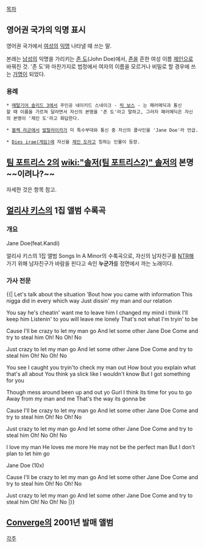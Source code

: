 
{{{+1 Jane Doe}}}

[[목차]]

== 영어권 국가의 익명 표시 ==
영어권 국가에서 [[여성]]의 [[익명]] 나타낼 때 쓰는 말. 

본래는 [[남성]]의 익명을 가리키는 [[존 도]](John Doe)에서, [[존]]을 흔한 여성 이름 [[제인]]으로 바꿔친 것. '존 도'와 마찬가지로 법정에서 여자의 이름을 모르거나 비밀로 할 경우에 쓰는 [[가명]]이 되었다.

=== 용례 ===
 * [[메탈기어 솔리드 3]]에서 주인공 네이키드 스네이크 - [[빅 보스]] - 는 패러메딕과 통신할 때 이름을 가르쳐 달라면서 자신의 본명을 '존 도'라고 말하고, 그러자 패러메딕은 자신의 본명이 '제인 도'라고 화답한다.

 * [[블랙 라군]]에서 [[발랄라이카]]가 미 특수부대와 통신 중 자신의 콜사인을 'Jane Doe'라 언급.

 * [[Dies irae(게임)]]에 자신을 [[제인 도(Dies irae)|제인 도]]라고 칭하는 인물이 등장.

== [[팀 포트리스 2]]의 [[wiki:"솔저(팀 포트리스2)" 솔저]]의 본명~~이려나?~~ ==
자세한 것은 항목 참고.

== [[얼리샤 키스]]의 1집 앨범 수록곡 ==

=== 개요 ===
Jane Doe(feat.Kandi)

얼리샤 키스의 1집 앨범 Songs In A Minor의 수록곡으로, 자신의 남자친구를 [[NTR]]해 가기 위해 남자친구가 바람을 핀다고 속인 '''누군가'''를 정면에서 까는 노래이다.

=== 가사 전문 ===
{{|
Let's talk about the situation 
'Bout how you came with information 
This nigga did in every which way 
Just dissin' my man and our relation 

You say he's cheatin' want me to leave him 
I changed my mind i think I'll keep him 
Listenin' to you will leave me lonely 
That's not what I'm tryin' to be 

Cause I'll be crazy to let my man go 
And let some other Jane Doe 
Come and try to steal him
Oh! No Oh! No 

Just crazy to let my man go 
And let some other Jane Doe 
Come and try to steal him
Oh! No Oh! No 

You see I caught you tryin'to check my man out 
How bout you explain what that's all about 
You think ya slick like I wouldn't know 
But I got something for you 

Though mess around been up and out yo 
Gurl I think its time for you to go 
Away from my man and me 
That's the way its gonna be 

Cause I'll be crazy to let my man go 
And let some other Jane Doe 
Come and try to steal him
Oh! No Oh! No 

Just crazy to let my man go 
And let some other Jane Doe 
Come and try to steal him
Oh! No Oh! No 

I love my man He loves me more 
He may not be the perfect man 
But I don't plan to let him go

Jane Doe (10x)

Cause I'll be crazy to let my man go 
And let some other Jane Doe 
Come and try to steal him
Oh! No Oh! No 

Just crazy to let my man go 
And let some other Jane Doe 
Come and try to steal him
Oh! No Oh! No
|}}

== [[Converge]]의 2001년 발매 앨범 ==

[[각주]]
